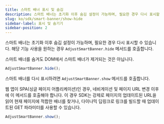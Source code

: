 ```yaml
---
title: 스마트 배너 표시 및 숨김
description: 스마트 배너는 초기화 이후 숨김 설정이 가능하며, 필요한 경우 다시 표시할 수 있습니다.
slug: ko/sdk/smart-banner/show-hide
sidebar-label: 표시 및 숨기기
sidebar-position: 2
---
```


스마트 배너는 초기화 이후 숨김 설정이 가능하며, 필요한 경우 다시 표시할 수 있습니다. 해당 기능 사용을 원하는 경우 `AdjustSmartBanner.hide` 메서드를 호출합니다.

<Callout type="note">

스마트 배너를 숨겨도 DOM에서 스마트 배너가 제거되는 것은 아닙니다.

</Callout>

```js
AdjustSmartBanner.hide();
```

스마트 배너를 다시 표시하려면 `AdjustSmartBanner.show` 메서드를 호출합니다.

<Callout type="important">

웹 앱이 SPA\(싱글 페이지 어플리케이션\)인 경우, 네비게이션 및 페이지 URL 변경 이후에 이 메서드를 호출해야 합니다. 이 경우 SDK는 강제로 페이지의 업데이트된 URL을 읽어 현재 페이지에 적합한 배너를 찾거나, 다이나믹 딥링크로 링크를 빌드할 때 업데이트된 GET 파라미터를 사용할 수 있습니다.

</Callout>

```js
AdjustSmartBanner.show();
```
